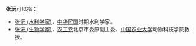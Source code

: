 '''张沅'''可以指：
*[[张沅_(水利学家)|张沅 (水利学家)]]，[[中华民国|中华民国]]时期水利学家。
*[[张沅_(生物学家)|张沅 (生物学家)]]，[[农工党|农工党]]北京市委原副主委、[[中国农业大学|中国农业大学]]动物科技学院教授。
{{disambig}}